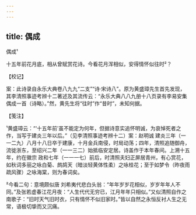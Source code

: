 ```yaml
---
---
---
```

title: 偶成
---



偶成¹





十五年前花月底，相从曾赋赏花诗。今看花月浑相似，安得情怀似往时²？

【校记】

案：此诗录自永乐大典卷八九九“二支”“诗·宋诗八”。原为黄盛璋先生首先发现，其李清照事迹考辨十二著述及其流传云：“永乐大典八八九册十八页录有李易安集偶成一首（诗略）。”然，黄先生将“往时”作“昔时”，未知何据。

【笺注】

¹黄盛璋云：“‘十五年前’虽不能定为何年，但据诗意实追怀明诚，为哀悼死者之作，当写于建炎三年以后。”（见李清照事迹考辨十二）案：赵明诚 建炎三年（一一二九）八月十八日卒于建康，十月金兵南侵，时局动荡；四年，清照追随御舟，流徙浙东，至绍兴二年（一一三二）始抵临安定居。诗盖作于本年春间。上溯十五年，约在徽宗 政和七年（一一一七）前后，时清照夫妇正屏居青州，有心赏花，如秋词多丽之咏白菊、鹧鸪天（暗淡轻黄体性柔）之咏桂花；至于如梦令（昨夜雨疏风骤）之咏海棠，则为春词矣。

²今看二句：意境颇似唐 刘希夷代悲白头翁：“年年岁岁花相似，岁岁年年人不同。”及张若虚春江花月夜：“人生代代无穷已，江月年年只相似。”又似清照自作之南歌子：“旧时天气旧时衣，只有情怀不似旧家时。”皆以自然之永恒反衬人生之无常，语极切挚而又沉痛。